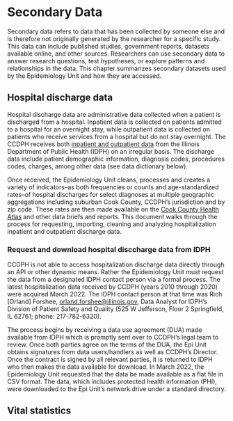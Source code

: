 # Secondary Data

Secondary data refers to data that has been collected by someone else and is therefore not originally generated by the researcher for a specific study. This data can include published studies, government reports, datasets available online, and other sources. Researchers can use secondary data to answer research questions, test hypotheses, or explore patterns and relationships in the data. This chapter summarizes secondary datasets used by the Epidemiology Unit and how they are accessed.

## Hospital discharge data

Hospital discharge data are administrative data collected when a patient is discharged from a hospital. Inpatient data is collected on patients admitted to a hospital for an overnight stay, while outpatient data is collected on patients who receive services from a hospital but do not stay overnight. The CCDPH receives both [inpatient and outpatient data](https://dph.illinois.gov/topics-services/prevention-wellness/patient-safety-quality/discharge-data.html) from the Illinois Department of Public Health (IDPH) on an irregular basis. The discharge data include patient demographic information, diagnosis codes, procedures codes, charges, among other data (see data dictionary below).

Once received, the Epidemiology Unit cleans, processes and creates a variety of indicators--as both frequencies or counts and age-standardized rates--of hospital discharges for select diagnoses at multiple geographic aggregations including suburban Cook County, CCDPH's jurisdiction and by zip code. These rates are then made available on the [Cook County Health Atlas](https://cookcountyhealthatlas.org/) and other data briefs and reports. This document walks through the process for requesting, importing, cleaning and analyzing hospitalization inpatient and outpatient discharge data.

### Request and download hospital disccharge data from IDPH

CCDPH is not able to access hospitalization discharge data directly through an API or other dynamic means. Rather the Epidemiology Unit must request the data from a designated IDPH contact person via a formal process. The latest hospitalization data received by CCDPH (years 2010 through 2020) were acquired March 2022. The IDPH contact person at that time was Rich \[Orland\] Forshee, [orland.forshee\@illinois.gov](mailto:orland.forshee@illinois.gov), Data Analyst for IDPH's Division of Patient Safety and Quality (525 W Jefferson, Floor 2 Springfield, IL 62761; phone: 217-782-6320).

The process begins by receiving a data use agreement (DUA) made available from IDPH which is promptly sent over to CCDPH's legal team to review. Once both parties agree on the terms of the DUA, the Epi Unit obtains signatures from data users/handlers as well as CCDPH's Director. Once the contract is signed by all relevant parties, it is returned to IDPH who then makes the data available for download. In March 2022, the Epidemiology Unit requested that the data be made available as a flat file in CSV format. The data, which includes protected health information (PHI), were downloaded to the Epi Unit's network drive under a standard directory.


## Vital statistics
